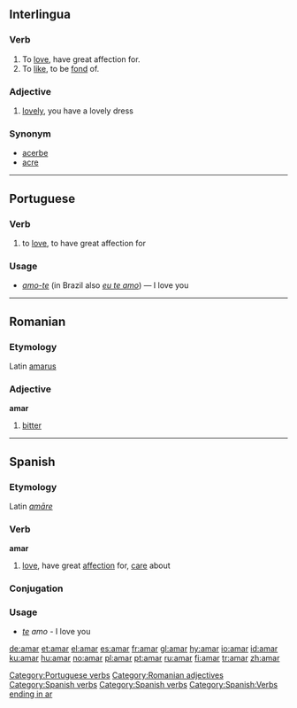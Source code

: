 ==Interlingua==
===Verb===
#To [[love]],  have great affection for.
#To [[like]], to be [[fond]] of.

===Adjective===
#[[lovely]], you have a lovely dress

===Synonym===
*[[acerbe]]
*[[acre]]

----

==Portuguese==
===Verb===

# to [[love]], to have great affection for

{{pt-conj-ar|am}}

===Usage===
* ''[[amo-te]]'' (in Brazil also ''[[eu te amo]]'') &mdash; I love you

[[Category:Portuguese verbs]]

----

==Romanian==
===Etymology===
Latin [[amarus]]
===Adjective===
'''amar'''

# [[bitter]]

[[Category:Romanian adjectives]]

----

==Spanish==
===Etymology===
Latin ''[[amare|amāre]]''

===Verb===
[[Category:Spanish verbs]]
'''amar'''

# [[love]], have great [[affection]] for, [[care]] about

===Conjugation===
{{es-conj-ar|am}}

===Usage===
* ''[[te]]'' ''amo'' - I love you

[[Category:Spanish verbs]]

[[Category:Spanish:Verbs ending in ar]]

[[de:amar]]
[[et:amar]]
[[el:amar]]
[[es:amar]]
[[fr:amar]]
[[gl:amar]]
[[hy:amar]]
[[io:amar]]
[[id:amar]]
[[ku:amar]]
[[hu:amar]]
[[no:amar]]
[[pl:amar]]
[[pt:amar]]
[[ru:amar]]
[[fi:amar]]
[[tr:amar]]
[[zh:amar]]